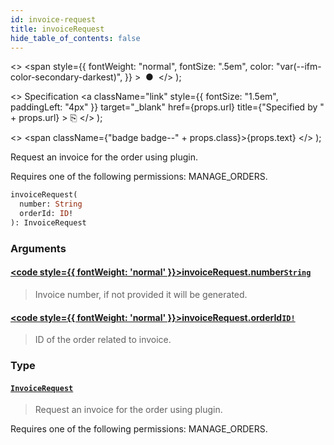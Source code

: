 ```yaml
---
id: invoice-request
title: invoiceRequest
hide_table_of_contents: false
---
```


  <>
    <span
      style={{
        fontWeight: "normal",
        fontSize: ".5em",
        color: "var(--ifm-color-secondary-darkest)",
      }}
    >
      &nbsp;●&nbsp;
    </span>
  </>
);

  <>
    Specification
    <a
      className="link"
      style={{ fontSize: "1.5em", paddingLeft: "4px" }}
      target="\_blank"
      href={props.url}
      title={"Specified by " + props.url}
    >
      ⎘
    </a>
  </>
);

  <>
    <span className={"badge badge--" + props.class}>{props.text}</span>
  </>
);

Request an invoice for the order using plugin.

Requires one of the following permissions: MANAGE_ORDERS.

```graphql
invoiceRequest(
  number: String
  orderId: ID!
): InvoiceRequest
```

### Arguments

#### [<code style={{ fontWeight: 'normal' }}>invoiceRequest.<b>number</b></code>](#)<Bullet />[`String`](../../../api-reference/miscellaneous/scalars/string) <Badge class="secondary" text="scalar"/> <Badge class="secondary" text="miscellaneous"/>

> Invoice number, if not provided it will be generated.

#### [<code style={{ fontWeight: 'normal' }}>invoiceRequest.<b>orderId</b></code>](#)<Bullet />[`ID!`](../../../api-reference/miscellaneous/scalars/id) <Badge class="secondary" text="non-null"/> <Badge class="secondary" text="scalar"/> <Badge class="secondary" text="miscellaneous"/>

> ID of the order related to invoice.

### Type

#### [`InvoiceRequest`](../../../api-reference/miscellaneous/objects/invoice-request) <Badge class="secondary" text="object"/> <Badge class="secondary" text="miscellaneous"/>

> Request an invoice for the order using plugin.

Requires one of the following permissions: MANAGE_ORDERS.

>
